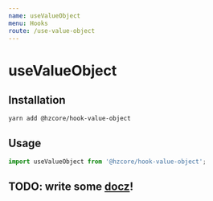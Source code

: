 ```yaml
---
name: useValueObject
menu: Hooks
route: /use-value-object
---
```


# useValueObject

## Installation

```shell
yarn add @hzcore/hook-value-object
```

## Usage

```js
import useValueObject from '@hzcore/hook-value-object';
```

## TODO: write some [docz](https://docz.site)!
